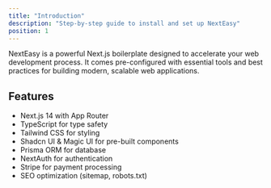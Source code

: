 ```yaml
---
title: "Introduction"
description: "Step-by-step guide to install and set up NextEasy"
position: 1
---
```



NextEasy is a powerful Next.js boilerplate designed to accelerate your web development process. It comes pre-configured with essential tools and best practices for building modern, scalable web applications.

## Features

- Next.js 14 with App Router
- TypeScript for type safety
- Tailwind CSS for styling
- Shadcn UI & Magic UI for pre-built components
- Prisma ORM for database
- NextAuth for authentication
- Stripe for payment processing
- SEO optimization (sitemap, robots.txt)